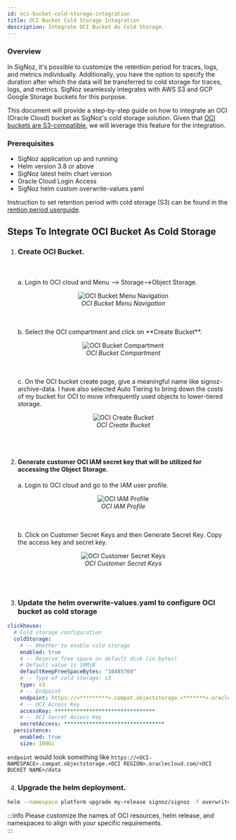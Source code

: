 ```yaml
---
id: oci-bucket-cold-storage-integration
title: OCI Bucket Cold Storage Integration
description: Integrate OCI Bucket As Cold Storage.
---
```


### Overview
In SigNoz, it's possible to customize the retention period for traces, logs, and metrics individually. Additionally, you have the option to specify the duration after which the data will be transferred to cold storage for traces, logs, and metrics. SigNoz seamlessly integrates with AWS S3 and GCP Google Storage buckets for this purpose.

This document will provide a step-by-step guide on how to integrate an OCI (Oracle Cloud) bucket as SigNoz's cold storage solution.
Given that [OCI buckets are S3-compatible](https://docs.oracle.com/en-us/iaas/Content/Object/Tasks/s3compatibleapi.htm), we will leverage this feature for the integration.

### Prerequisites

- SigNoz application up and running
- Helm version 3.8 or above
- SigNoz latest helm chart version
- Oracle Cloud Login Access
- SigNoz helm custom overwrite-values.yaml

Instruction to set retention period with cold storage (S3) can be found
in the [rention period userguide](https://signoz.io/docs/userguide/retention-period/).

## Steps To Integrate OCI Bucket As Cold Storage
1. ### Create OCI Bucket.
   <br></br>
   a. Login to OCI cloud and Menu –> Storage–>Object Storage.
   <figure data-zoomable align='center'>
    <img src="/img/docs/oci-bucket-cold-storage/oci-bucket-storage.webp" alt="OCI Bucket Menu Navigation"/>
    <figcaption><i>OCI Bucket Menu Navigation</i></figcaption>
   </figure>
   <br></br>
   b. Select the OCI compartment and click on **Create Bucket**.
      <figure data-zoomable align='center'>
       <img src="/img/docs/oci-bucket-cold-storage/oci-bucket-compartment.webp" alt="OCI Bucket Compartment"/>
       <figcaption><i>OCI Bucket Compartment</i></figcaption>
      </figure>
      <br></br>
   c. On the OCI bucket create page, give a meaningful name like signoz-archive-data. I have also selected Auto Tiering to bring down the costs of my bucket for OCI to move infrequently used objects to lower-tiered storage.
      <figure data-zoomable align='center'>
       <img src="/img/docs/oci-bucket-cold-storage/oci-create-bucket.webp" alt="OCI Create Bucket"/>
       <figcaption><i>OCI Create Bucket</i></figcaption>
      </figure>
      <br></br>      

2. #### Generate customer OCI IAM secret key that will be utilized for accessing the Object Storage.
   a. Login to OCI cloud and go to the IAM user profile.
      <figure data-zoomable align='center'>
       <img src="/img/docs/oci-bucket-cold-storage/oci-iam-profile.webp" alt="OCI IAM Profile"/>
       <figcaption><i>OCI IAM Profile</i></figcaption>
      </figure>
      <br></br>      
   b. Click on Customer Secret Keys and then Generate Secret Key. Copy the access key and secret key.
      <figure data-zoomable align='center'>
       <img src="/img/docs/oci-bucket-cold-storage/oci-custom-secret-keys.webp" alt="OCI Customer Secret Keys"/>
       <figcaption><i>OCI Customer Secret Keys</i></figcaption>
      </figure>
      <br></br>        

3. ### Update the helm **overwrite-values.yaml** to configure OCI bucket as cold storage

```yaml
clickhouse:
  # Cold storage configuration
  coldStorage:
    # -- Whether to enable cold storage
    enabled: true
    # -- Reserve free space on default disk (in bytes)
    # Default value is 10MiB
    defaultKeepFreeSpaceBytes: "10485760"
    # -- Type of cold storage: s3
    type: s3
    # -- Endpoint
    endpoint: https://<*********>.compat.objectstorage.<*******>.oraclecloud.com/<**********>/data/
    # -- OCI Access Key
    accessKey: ********************************
    # -- OCI Secret Access Key
    secretAccess: ********************************   
  persistence:
    enabled: true  
    size: 100Gi
```
`endpoint` would look something like `https://<OCI-NAMESPACE>.compat.objectstorage.<OCI REGION>.oraclecloud.com/<OCI BUCKET NAME>/data`

4. ### Upgrade the helm deployment.

```bash
helm --namespace platform upgrade my-release signoz/signoz -f overwrite-values.yaml    
```

:::info
Please customize the names of OCI resources, helm release, and namespaces to align with your specific requirements.    
:::
